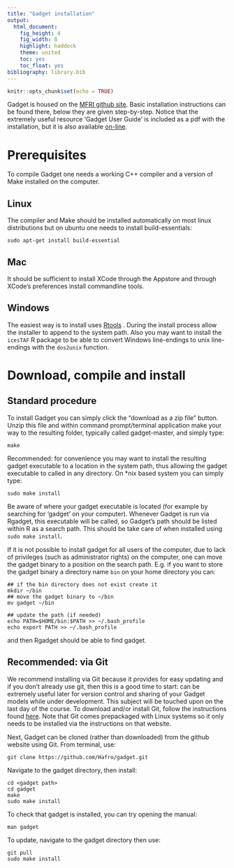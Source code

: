 ```yaml
---
title: "Gadget installation"
output: 
  html_document:
    fig_height: 4
    fig_width: 8
    highlight: haddock
    theme: united
    toc: yes
    toc_float: yes
bibliography: library.bib
---
```


```r
knitr::opts_chunk$set(echo = TRUE)
```

Gadget is housed on the [MFRI github site](https://github.com/Hafro/gadget). Basic
installation instructions can be found there, below they are given step-by-step. Notice
that the extremely useful resource 'Gadget User Guide' is included as a pdf with the installation, but it is also available [on-line](https://hafro.github.io/gadget/docs/userguide).

# Prerequisites

To compile Gadget one needs a working C++ compiler and a version of Make installed on the
computer.

## Linux

The compiler and Make should be installed automatically on most linux distributions but on ubuntu one needs to install build-essentials:
```
sudo apt-get install build-essential
```

## Mac

It should be sufficient to install XCode through the Appstore and through XCode's preferences install commandline tools.

## Windows

The easiest way is to install uses
[Rtools](https://cran.r-project.org/bin/windows/Rtools/) . During the install process 
allow the installer to append to the system path. Also you may want to install the `icesTAF` R package to be able to convert Windows line-endings to unix line-endings with the `dos2unix` function. 

# Download, compile and install

## Standard procedure

To install Gadget you can simply click the "download as a zip file" button. Unzip this file and within command prompt/terminal application make your way to the resulting folder, typically called gadget-master, and simply type:
```
make
```
Recommended: for convenience you may want to install the resulting gadget executable to a location in the system path, thus allowing the gadget executable to called in any directory. On *nix based system you can simply type:
```
sudo make install
```
Be aware of where your gadget executable is located (for example by searching for
'gadget' on your computer). Whenever Gadget is run via Rgadget, this executable will be
called, so Gadget's path should be listed within R as a search path. This should be
take care of when installed using `sudo make install`.

If it is not possible to install gadget for all users of the computer, due to lack of privileges (such as administrator rights) on the computer, one can move the gadget binary to a position on the search path. E.g. if you want to store the gadget binary a directory name `bin` on your home directory you can:

```
## if the bin directory does not exist create it
mkdir ~/bin 
## move the gadget binary to ~/bin
mv gadget ~/bin

## update the path (if needed)
echo PATH=$HOME/bin:$PATH >> ~/.bash_profile
echo export PATH >> ~/.bash_profile
```

and then Rgadget should be able to find gadget. 

## Recommended: via Git

We recommend installing via Git because it provides for easy updating and if you don't
already use git, then this is a good time to start: can be extremely useful later for
version control and sharing of your Gadget models while under development. This subject
will be touched upon on the last day of the course. To download and/or install Git, follow the instructions found
[here](https://www.linode.com/docs/development/version-control/how-to-install-git-on-linux-mac-and-windows/). 
Note that Git comes prepackaged with Linux systems so it only needs to be installed via 
the instructions on that website.

Next, Gadget can be cloned (rather than downloaded) from the github website using Git. 
From terminal, use: 

```
git clone https://github.com/Hafro/gadget.git
```
Navigate to the gadget directory, then install:
```
cd <gadget path>
cd gadget
make 
sudo make install
```
To check that gadget is installed, you can try opening the manual:
```
man gadget
```
To update, navigate to the gadget directory then use:
```
git pull
sudo make install
```

